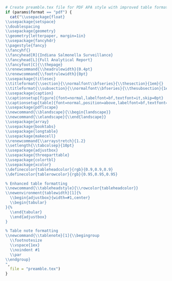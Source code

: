 ```r
# Create preamble.tex file for PDF APA style with improved table formatting
if (params$format == "pdf") {
  cat("\\usepackage{float}
\\usepackage{setspace}
\\doublespacing
\\usepackage{geometry}
\\geometry{letterpaper, margin=1in}
\\usepackage{fancyhdr}
\\pagestyle{fancy}
\\fancyhf{}
\\fancyhead[R]{Indiana Salmonella Surveillance}
\\fancyhead[L]{Full Analytical Report}
\\fancyfoot[C]{\\thepage}
\\renewcommand{\\headrulewidth}{0.4pt}
\\renewcommand{\\footrulewidth}{0pt}
\\usepackage{titlesec}
\\titleformat{\\section}{\\normalfont\\bfseries}{\\thesection}{1em}{}
\\titleformat{\\subsection}{\\normalfont\\bfseries}{\\thesubsection}{1em}{}
\\usepackage{caption}
\\captionsetup[figure]{font=normal,labelfont=bf,textfont=it,skip=0pt}
\\captionsetup[table]{font=normal,position=above,labelfont=bf,textfont=it,skip=0pt}
\\usepackage{pdflscape}
\\newcommand{\\blandscape}{\\begin{landscape}}
\\newcommand{\\elandscape}{\\end{landscape}}
\\usepackage{array}
\\usepackage{booktabs}
\\usepackage{longtable}
\\usepackage{makecell}
\\renewcommand{\\arraystretch}{1.2}
\\setlength{\\tabcolsep}{10pt}
\\usepackage{adjustbox}
\\usepackage{threeparttable}
\\usepackage{colortbl}
\\usepackage{xcolor}
\\definecolor{tableheadcolor}{rgb}{0.9,0.9,0.9}
\\definecolor{tablerowcolor}{rgb}{0.95,0.95,0.95}

% Enhanced table formatting
\\newcommand{\\tableheadstyle}{\\rowcolor{tableheadcolor}}
\\newenvironment{tablewidth}[1]{%
  \\begin{adjustbox}{width=#1,center}
  \\begin{tabular}
}{%
  \\end{tabular}
  \\end{adjustbox}
}

% Table note formatting
\\newcommand{\\tablenote}[1]{\\begingroup
  \\footnotesize
  \\vspace{1ex}
  \\noindent #1
  \\par
\\endgroup}
", 
  file = "preamble.tex")
}

```
